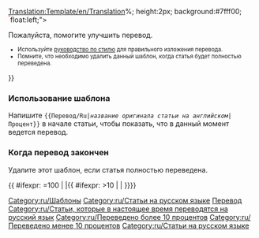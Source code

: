 <noinclude>[[Translation:Template/en/Translation]]</noinclude><noinclude>[[Category:ru/Шаблоны]]</noinclude>{{en/Ambox| type  = style
| image = Translation.png
| text  = <strong>Эта статья переводится с английского языка на русский: <includeonly>[[{{NAMESPACE}}:{{{1}}}|{{{1}}}]]</includeonly><noinclude>{{{1}}}</noinclude>.</strong>
<div style="font-size: 90%">
<div style="margin:auto; text-align:Left;">Процент: {{{2|0}}}%
<div style="width:200px; text-align:Left; border:1px solid #aaa; padding:1px; overflow:hidden;"><span style="width:{{#expr: ({{{2|0}}}/100) * 100}}%; height:2px; background:#7fff00; float:left;">&nbsp;</span><span style="width:{{#expr: 100 - ({{{2|0}}}/100) * 100}}%; height:2px; background:#ff7f50; float:left;">&nbsp;</span></div>
</div>
Пожалуйста, помогите улучшить перевод.
</div><div style="font-size: 80%">
*Используйте [[en/Wiki/Manual of Style|руководство по стилю]] для правильного изложения перевода.
*Помните, что необходимо удалить данный шаблон, когда статья будет полностью переведена.
</div>
}}<noinclude>

=== Использование шаблона ===
Напишите <code><nowiki>{{</nowiki>Перевод/Ru|''название оригинала статьи на английском''|Процент<nowiki>}}</nowiki></code> в начале статьи, чтобы показать, что в данный момент ведется перевод.

=== Когда перевод закончен ===
Удалите этот шаблон, если статья полностью переведена.
[[Category:ru/Статьи на русском языке]]
[[Category:ru/Перевод|Перевод]]


</noinclude><includeonly>
{{ #ifexpr: {{{2|0}}}=100 | |[[Category:ru/Статьи, которые в настоящее время переводятся на русский язык]]{{ #ifexpr: {{{2|0}}}>10 | [[Category:ru/Переведено более 10 процентов]] | [[Category:ru/Переведено менее 10 процентов]]}}}}</includeonly>[[Category:ru/Статьи на русском языке]]
